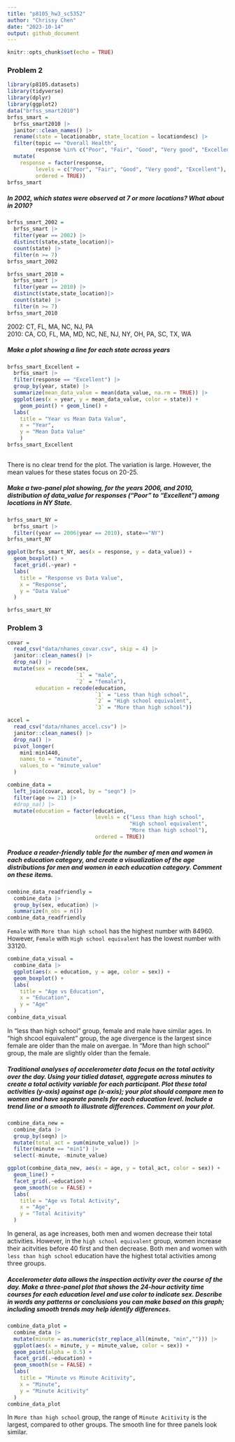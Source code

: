 ```yaml
---
title: "p8105_hw3_sc5352"
author: "Chrissy Chen"
date: "2023-10-14"
output: github_document
---
```


```r
knitr::opts_chunk$set(echo = TRUE)
```

### Problem 2

```r
library(p8105.datasets)
library(tidyverse)
library(dplyr)
library(ggplot2)
data("brfss_smart2010")
brfss_smart = 
  brfss_smart2010 |>
  janitor::clean_names() |>
  rename(state = locationabbr, state_location = locationdesc) |>
  filter(topic == "Overall Health",
         response %in% c("Poor", "Fair", "Good", "Very good", "Excellent")) |>
  mutate(
    response = factor(response, 
         levels = c("Poor", "Fair", "Good", "Very good", "Excellent"),
         ordered = TRUE))
brfss_smart
```
##### In 2002, which states were observed at 7 or more locations? What about in 2010?
```r
brfss_smart_2002 =
  brfss_smart |>
  filter(year == 2002) |>
  distinct(state,state_location)|>
  count(state) |>
  filter(n >= 7) 
brfss_smart_2002

brfss_smart_2010 =
  brfss_smart |>
  filter(year == 2010) |>
  distinct(state,state_location)|>
  count(state) |>
  filter(n >= 7)
brfss_smart_2010
```

2002: CT, FL, MA, NC, NJ, PA  
2010: CA, CO, FL, MA, MD, NC, NE, NJ, NY, OH, PA, SC, TX, WA  

##### Make a plot showing a line for each state across years

```r
brfss_smart_Excellent = 
  brfss_smart |>
  filter(response == "Excellent") |>
  group_by(year, state) |>
  summarize(mean_data_value = mean(data_value, na.rm = TRUE)) |>
  ggplot(aes(x = year, y = mean_data_value, color = state)) + 
    geom_point() + geom_line() +
  labs(
    title = "Year vs Mean Data Value",
    x = "Year",
    y = "Mean Data Value"
    )
brfss_smart_Excellent
    
```
There is no clear trend for the plot. The variation is large. However, the mean values for these states focus on 20-25.     

##### Make a two-panel plot showing, for the years 2006, and 2010, distribution of data_value for responses (“Poor” to “Excellent”) among locations in NY State.

```r
brfss_smart_NY = 
  brfss_smart |>
  filter((year == 2006|year == 2010), state=="NY") 
brfss_smart_NY

ggplot(brfss_smart_NY, aes(x = response, y = data_value)) + 
  geom_boxplot() + 
  facet_grid(.~year) +
  labs(
    title = "Response vs Data Value",
    x = "Response",
    y = "Data Value"
  )

brfss_smart_NY
```


### Problem 3

```r
covar = 
  read_csv("data/nhanes_covar.csv", skip = 4) |>
  janitor::clean_names() |>
  drop_na() |>
  mutate(sex = recode(sex, 
                      `1` = "male", 
                      `2` = "female"),
         education = recode(education, 
                            `1` = "Less than high school", 
                            `2` = "High school equivalent", 
                            `3` = "More than high school"))

accel = 
  read_csv("data/nhanes_accel.csv") |>
  janitor::clean_names() |>
  drop_na() |>
  pivot_longer(
    min1:min1440,
    names_to = "minute",
    values_to = "minute_value"
  )

combine_data = 
  left_join(covar, accel, by = "seqn") |>
  filter(age >= 21) |>
  #drop_na() |>
  mutate(education = factor(education,
                            levels = c("Less than high school", 
                                       "High school equivalent",
                                       "More than high school"),
                            ordered = TRUE))
```

##### Produce a reader-friendly table for the number of men and women in each education category, and create a visualization of the age distributions for men and women in each education category. Comment on these items. 
```r
combine_data_readfriendly = 
  combine_data |>
  group_by(sex, education) |>
  summarize(n_obs = n()) 
combine_data_readfriendly
```
`Female` with `More than high school` has the highest number with 84960. However, `Female` with `High school equivalent` has the lowest number with 33120.

```r
combine_data_visual = 
  combine_data |>
  ggplot(aes(x = education, y = age, color = sex)) + 
  geom_boxplot() +
  labs(
    title = "Age vs Education",
    x = "Education",
    y = "Age"
  )
combine_data_visual
```
In "less than high school" group, female and male have similar ages. In "high shcool equivalent" group, the age divergence is the largest since female are older than the male on avergae. In "More than high school" group, the male are slightly older than the female.  

##### Traditional analyses of accelerometer data focus on the total activity over the day. Using your tidied dataset, aggregate across minutes to create a total activity variable for each participant. Plot these total activities (y-axis) against age (x-axis); your plot should compare men to women and have separate panels for each education level. Include a trend line or a smooth to illustrate differences. Comment on your plot.

```r
combine_data_new = 
  combine_data |>
  group_by(seqn) |>
  mutate(total_act = sum(minute_value)) |>
  filter(minute == "min1") |>
  select(-minute, -minute_value)

ggplot(combine_data_new, aes(x = age, y = total_act, color = sex)) + 
  geom_line() + 
  facet_grid(.~education) +
  geom_smooth(se = FALSE) +
  labs(
    title = "Age vs Total Activity",
    x = "Age",
    y = "Total Acitivity"
  )
```
In general, as age increases, both men and women decrease their total activities. However, in the `high school equivalent` group, women increase their acitvities before 40 first and then decrease. Both men and women with `less than high school` education have the highest total activities among three groups.

##### Accelerometer data allows the inspection activity over the course of the day. Make a three-panel plot that shows the 24-hour activity time courses for each education level and use color to indicate sex. Describe in words any patterns or conclusions you can make based on this graph; including smooth trends may help identify differences.

```r
combine_data_plot =
  combine_data |>
  mutate(minute = as.numeric(str_replace_all(minute, "min",""))) |>
  ggplot(aes(x = minute, y = minute_value, color = sex)) + 
  geom_point(alpha = 0.5) + 
  facet_grid(.~education) +
  geom_smooth(se = FALSE) +
  labs(
    title = "Minute vs Minute Acitivity",
    x = "Minute",
    y = "Minute Acitivity"
  )
combine_data_plot
```
In `More than high school` group, the range of `Minute Acitivity` is the largest, compared to other groups. The smooth line for three panels look similar.
